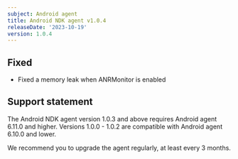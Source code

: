 ```yaml
---
subject: Android agent
title: Android NDK agent v1.0.4
releaseDate: '2023-10-19'
version: 1.0.4
---
```


## Fixed

* Fixed a memory leak when ANRMonitor is enabled

## Support statement

The Android NDK agent version 1.0.3 and above requires Android agent 6.11.0 and higher. Versions 1.0.0 - 1.0.2 are compatible with Android agent 6.10.0 and lower.

We recommend you to upgrade the agent regularly, at least every 3 months.
